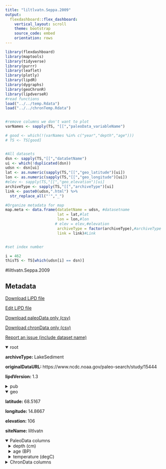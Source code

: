 ```yaml
---
title: "liltlvatn.Seppa.2009"
output: 
  flexdashboard::flex_dashboard:
    vertical_layout: scroll
    theme: bootstrap
    source_code: embed
    orientation: rows
---
```


```r
library(flexdashboard)
library(maptools)
library(tidyverse)
library(purrr)
library(leaflet)
library(plotly)
library(lipdR)
library(dygraphs)
library(geoChronR)
library(lipdverseR)
#read functions
load("../../temp.Rdata")
load("../../chronTemp.Rdata")


#remove columns we don't want to plot
varNames <- sapply(TS, "[[","paleoData_variableName")

# good <- which(!(varNames %in% c("year","depth","age")))
# TS <- TS[good]


#All datasets
dsn <- sapply(TS,"[[","dataSetName")
ui <- which(!duplicated(dsn))
udsn <- dsn[ui]
lat <- as.numeric(sapply(TS,"[[","geo_latitude")[ui])
lon <- as.numeric(sapply(TS,"[[","geo_longitude")[ui])
#elev <- sapply(TS,"[[","geo_elevation")[ui]
archiveType <- sapply(TS,"[[","archiveType")[ui]
link <- paste0(udsn,".html") %>% 
  str_replace_all("'","_")

#Organize metadata for map
map.meta <- data.frame(dataSetName = udsn, #datasetname
                       lat = lat,#lat
                       lon = lon,#lon
                      # elev = elev,#elevation
                       archiveType = factor(archiveType),#archiveType
                       link = link)#Link


#set index number

i = 462
thisTS <- TS[which(udsn[i] == dsn)]
```
#liltlvatn.Seppa.2009

Metadata {.sidebar}
-------------------------------------
[Download LiPD file](liltlvatn.Seppa.2009.lpd)
            

[Edit LiPD file](http://lipd.net/playground?source=http://lipdverse.org/globalHolocene/0_25_5/liltlvatn.Seppa.2009.lpd)
            

[Download paleoData only (csv)](liltlvatn.Seppa.2009.csv)
            

[Download chronData only (csv)](liltlvatn.Seppa.2009-chron.csv)
            

[Report an issue (include dataset name)](https://github.com/nickmckay/LiPDverse/issues)

<details open style="margin-left: 0px">
<summary>root</summary>
<p style="margin-left: 0px"><strong>archiveType: </strong>LakeSediment
<p style="margin-left: 0px"><strong>originalDataURL: </strong>https://www.ncdc.noaa.gov/paleo-search/study/15444
<p style="margin-left: 0px"><strong>lipdVersion: </strong>1.3
</details>
<details>
<summary>pub</summary>
<details style="margin-left: 10px">
<summary>pub1</summary>
<p style="margin-left: 10px"><strong>author: </strong>list(list(name = "Seppae, H."), list(name = "Bjune, A. E."), list(name = "Telford, R. J."), list(name = "Birks, H. J. B."), list(name = "Veski, S."))
<p style="margin-left: 10px"><strong>journal: </strong>Climate of the Past
<p style="margin-left: 10px"><strong>volume: </strong>5
<p style="margin-left: 10px"><strong>title: </strong>Last nine-thousand years of temperature variability in Northern Europe
</details>
<details style="margin-left: 10px">
<summary>pub2</summary>
<p style="margin-left: 10px"><strong>author: </strong>list(list(name = NA))
</details>
</details>
<details open style="margin-left: 0px">
<summary>geo</summary>
<p style="margin-left: 0px"><strong>latitude: </strong>68.5167
<p style="margin-left: 0px"><strong>longitude: </strong>14.8667
<p style="margin-left: 0px"><strong>elevation: </strong>106
<p style="margin-left: 0px"><strong>siteName: </strong>liltlvatn
</details>
<details open>
<summary>PaleoData columns</summary>
<details style="margin-left: 10px">
<summary>depth (cm)</summary>
<p style="margin-left: 10px"><strong>TSid: </strong>PYTL1WUTWZV
<p style="margin-left: 10px"><strong>variableName: </strong>depth
<p style="margin-left: 10px"><strong>units: </strong>cm
</details>
<details style="margin-left: 10px">
<summary>age (BP)</summary>
<p style="margin-left: 10px"><strong>TSid: </strong>PYTGSXKF54D
<p style="margin-left: 10px"><strong>variableName: </strong>age
<p style="margin-left: 10px"><strong>units: </strong>BP
</details>
<details style="margin-left: 10px">
<summary>temperature (degC)</summary>
<p style="margin-left: 10px"><strong>TSid: </strong>PYT4RL17XGB
<p style="margin-left: 10px"><strong>variableName: </strong>temperature
<p style="margin-left: 10px"><strong>units: </strong>degC
<p style="margin-left: 10px"><strong>useInGlobalTemperatureAnalysis: </strong>TRUE
<details>
<summary>interpretation</summary>
<details style="margin-left: 20px">
<summary>1</summary>
<p style="margin-left: 20px"><strong>interpDirection: </strong>1
<p style="margin-left: 20px"><strong>scope: </strong>climate
<p style="margin-left: 20px"><strong>seasonality: </strong>7
<p style="margin-left: 20px"><strong>seasonalityOriginal: </strong>JUL
<p style="margin-left: 20px"><strong>variable: </strong>T
<p style="margin-left: 20px"><strong>variableDetail: </strong>air@surface
</details>
</details>
</details>
<details>
<summary>ChronData columns</summary>
<details style="margin-left: 10px">
<summary>age (bp)</summary>
<p style="margin-left: 10px"><strong>TSid: </strong>PYTZ15HCXJS
<p style="margin-left: 10px"><strong>variableName: </strong>age
<p style="margin-left: 10px"><strong>units: </strong>bp
</details>
<details style="margin-left: 10px">
<summary>depth (cm)</summary>
<p style="margin-left: 10px"><strong>TSid: </strong>PYTGE1EKQPQ
<p style="margin-left: 10px"><strong>variableName: </strong>depth
<p style="margin-left: 10px"><strong>units: </strong>cm
</details>
<details style="margin-left: 10px">
<summary>depth_bot (mm)</summary>
<p style="margin-left: 10px"><strong>TSid: </strong>PYT2SZV1T7O
<p style="margin-left: 10px"><strong>variableName: </strong>depth_bot
<p style="margin-left: 10px"><strong>units: </strong>mm
</details>
<details style="margin-left: 10px">
<summary>depth_top (mm)</summary>
<p style="margin-left: 10px"><strong>TSid: </strong>PYTPLXHDRD1
<p style="margin-left: 10px"><strong>variableName: </strong>depth_top
<p style="margin-left: 10px"><strong>units: </strong>mm
</details>
<details style="margin-left: 10px">
<summary>age14C (bp)</summary>
<p style="margin-left: 10px"><strong>TSid: </strong>PYTBG9CVINS
<p style="margin-left: 10px"><strong>variableName: </strong>age14C
<p style="margin-left: 10px"><strong>units: </strong>bp
</details>
<details style="margin-left: 10px">
<summary>age_error (1s)</summary>
<p style="margin-left: 10px"><strong>TSid: </strong>PYTTBL09KBM
<p style="margin-left: 10px"><strong>variableName: </strong>age_error
<p style="margin-left: 10px"><strong>units: </strong>1s
</details>
<details style="margin-left: 10px">
<summary>thickness (mm)</summary>
<p style="margin-left: 10px"><strong>TSid: </strong>PYTMHHHDXAQ
<p style="margin-left: 10px"><strong>variableName: </strong>thickness
<p style="margin-left: 10px"><strong>units: </strong>mm
</details>
<details style="margin-left: 10px">
<summary>age_type ()</summary>
<p style="margin-left: 10px"><strong>TSid: </strong>PYTU4IVBEJ5
<p style="margin-left: 10px"><strong>variableName: </strong>age_type
</details>
<details style="margin-left: 10px">
<summary>material_dated ()</summary>
<p style="margin-left: 10px"><strong>TSid: </strong>PYT3AW0L907
<p style="margin-left: 10px"><strong>variableName: </strong>material_dated
</details>
<details style="margin-left: 10px">
<summary>note ()</summary>
<p style="margin-left: 10px"><strong>TSid: </strong>PYTHX3NXQ6I
<p style="margin-left: 10px"><strong>variableName: </strong>note
</details>

Row {.tabset .tabset-fade}
-----------------------------------------------------------------------

### Sitemap

```r
  map.meta.split <- split(map.meta, map.meta$archiveType)


factpal <- colorFactor("Paired",map.meta$archiveType)
buff <- 15
l <- leaflet() %>% 
  addTiles() %>% 
  fitBounds(map.meta$lon[i]-buff,map.meta$lat[i]-buff,map.meta$lon[i]+buff,map.meta$lat[i]+buff)
  

  
  
names(map.meta.split) %>%
  purrr::walk( function(df) {
    l <<- l %>%
      addMarkers(data=map.meta.split[[df]],
                 lng=~lon, lat=~lat,
                 label=~as.character(archiveType),
                 popup=~paste(str_c('Dataset: <a href="',link,'">',dataSetName,'</a>'),
                                 # str_c("Elevation: ",elev),
                                  str_c("Archive Type: ",archiveType),
                                  sep = "<br>"),
                 group = df,
                 clusterOptions = markerClusterOptions(removeOutsideVisibleBounds = F),
                 labelOptions = labelOptions(noHide = F,
                                             direction = 'auto'))
  })

l %>%
  addLayersControl(position = "bottomleft",
    overlayGroups = names(map.meta.split),
    options = layersControlOptions(collapsed = FALSE,
                                   opacity = 0.8)
  )
```

### Search the LiPDverse (Beta! doesn't work well yet)
```r
#Add google search bar
htmltools::includeHTML("../../googleSearchChunk.html")
```


Row {.tabset .tabset-fade}
-----------------------------------------------------------------------

### temperature (degC)
```r
plotCol(thisTS,ind = 3)
```

Row {.tabset .tabset-fade}
-----------------------------------------------------------------------

### age (bp)
```r
plotCol(chronTS,ind = 5)
```

### depth (cm)
```r
plotCol(chronTS,ind = 6)
```

### depth_bot (mm)
```r
plotCol(chronTS,ind = 1)
```

### depth_top (mm)
```r
plotCol(chronTS,ind = 2)
```

### age14C (bp)
```r
plotCol(chronTS,ind = 3)
```

### age_error (1s)
```r
plotCol(chronTS,ind = 4)
```

### thickness (mm)
```r
plotCol(chronTS,ind = 7)
```

### age_type ()
```r
plotCol(chronTS,ind = 8)
```

### material_dated ()
```r
plotCol(chronTS,ind = 9)
```

### note ()
```r
plotCol(chronTS,ind = 10)
```
